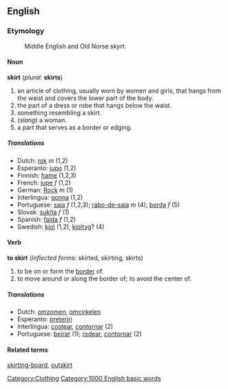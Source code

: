 ==English==
===Etymology===
:Middle English and Old Norse ''skyrt''.
====Noun====
'''skirt''' (''plural:'' '''skirts''')
#an article of clothing, usually worn by women and girls, that hangs from the waist and covers the lower part of the body.
#the part of a dress or robe that hangs below the waist.
#something resembling a skirt.
#(''slang'') a woman.
#a part that serves as a border or edging.

=====Translations=====
*Dutch: [[rok]] ''m'' (1,2)
*Esperanto: [[jupo]] (1,2)
*Finnish: [[hame]] (1,2,3)
*French: [[jupe]] ''f'' (1,2)
*German: [[Rock]] ''m'' (1) 
*Interlingua: [[gonna]] (1,2)
*Portuguese: [[saia]] ''f'' (1,2,3); [[rabo-de-saia]] ''m'' (4); [[borda]] ''f'' (5)
*Slovak: [[sukňa]] ''f'' (1)
*Spanish: [[falda]] ''f'' (1,2)
*Swedish: [[kjol]] (1,2), [[kjoltyg]]? (4)

====Verb====
'''to skirt''' (''Inflected forms'': skirted, skirting, skirts)
#to be on or form the [[border]] of.
#to move around or along the border of; to avoid the center of.

=====Translations=====
*Dutch: [[omzomen]], [[omcirkelen]]
*Esperanto: [[preteriri]]
*Interlingua: [[costear]], [[contornar]] (2)
*Portuguese: [[beirar]] (1); [[rodear]], [[contornar]] (2)

====Related terms====
[[skirting-board]], [[outskirt]]


[[Category:Clothing]]
[[Category:1000 English basic words]]